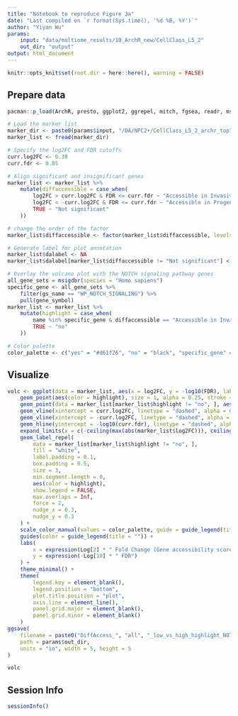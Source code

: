 ```yaml
---
title: "Notebook to reproduce Figure 3a"
date: "Last compiled on `r format(Sys.time(), '%d %B, %Y')`"
author: "Yiyan Wu"
params:
    input: "data/multiome_results/10_ArchR_new/CellClass_L5_2"
    out_dir: "output"
output: html_document
---
```



```r
knitr::opts_knit$set(root.dir = here::here(), warning = FALSE)
```

## Prepare data
```r
pacman::p_load(ArchR, presto, ggplot2, ggrepel, mitch, fgsea, readr, msigdbr, escape, dittoSeq, tidyr, dplyr, stringr, data.table,GaitiLabUtils, GBMutils, glue, data.table, tidyverse, stringr)

# Load the marker list
marker_dir <- paste0(params$input, "/DA/NPC2+/CellClass_L5_2_archr_top10000_PT_TE", "/Pairwise_DA_", "all", "_low_vs_high.csv")
marker_list <- fread(marker_dir)

# Specify the log2FC and FDR cutoffs
curr.log2FC <- 0.38
curr.fdr <- 0.05

# Align significant and insignificant genes
marker_list <- marker_list %>%
    mutate(diffaccessible = case_when(
        log2FC > curr.log2FC & FDR <= curr.fdr ~ "Accessible in Invasive-high OPC/NPC1",
        log2FC < -curr.log2FC & FDR <= curr.fdr ~ "Accessible in Progenitor-like (NPC + OPC)",
        TRUE ~ "Not significant"
    ))

# change the order of the factor
marker_list$diffaccessible <- factor(marker_list$diffaccessible, levels = c("Accessible in Invasive-high OPC/NPC1", "Not significant", "Accessible in Progenitor-like (NPC + OPC)"))

# Generate label for plot annotation
marker_list$dalabel <- NA
marker_list$dalabel[marker_list$diffaccessible != "Not significant"] <- marker_list$name[marker_list$diffaccessible != "Not significant"]

# Overlay the volcano plot with the NOTCH signaling pathway genes
all_gene_sets = msigdbr(species = "Homo sapiens")
specific_gene <- all_gene_sets %>%
    filter(gs_name == "WP_NOTCH_SIGNALING") %>%
    pull(gene_symbol)
marker_list <- marker_list %>%
    mutate(highlight = case_when(
        name %in% specific_gene & diffaccessible == "Accessible in Invasive-high OPC/NPC1" ~ "yes",
        TRUE ~ "no"
    ))

# Color palette
color_palette <- c("yes" = "#d61f26", "no" = "black", "specific_gene" = "#00798CFF")

```

## Visualize
```r
volc <- ggplot(data = marker_list, aes(x = log2FC, y = -log10(FDR), label = name)) +
    geom_point(aes(color = highlight), size = 1, alpha = 0.25, stroke = NA) +
    geom_point(data = marker_list[marker_list$highlight != "no", ], aes(color = highlight), size = 1.5) +
    geom_vline(xintercept = curr.log2FC, linetype = "dashed", alpha = 0.5) +
    geom_vline(xintercept = -curr.log2FC, linetype = "dashed", alpha = 0.5) +
    geom_hline(yintercept = -log10(curr.fdr), linetype = "dashed", alpha = 0.5) +
    expand_limits(x = c(-ceiling(max(abs(marker_list$log2FC))), ceiling(max(abs(marker_list$log2FC))))) +
    geom_label_repel(
        data = marker_list[marker_list$highlight != "no", ],
        fill = "white",
        label.padding = 0.1,
        box.padding = 0.5,
        size = 3,
        min.segment.length = 0,
        aes(color = highlight),
        show.legend = FALSE,
        max.overlaps = Inf,
        force = 2,
        nudge_x = 0.3,
        nudge_y = 0.3
    ) +
    scale_color_manual(values = color_palette, guide = guide_legend(title = "")) +
    guides(color = guide_legend(title = "")) +
    labs(
        x = expression(Log[2] * " Fold Change (Gene accessibility score)"),
        y = expression(-Log[10] * " FDR")
    ) +
    theme_minimal() +
    theme(
        legend.key = element_blank(),
        legend.position = "bottom",
        plot.title.position = "plot",
        axis.line = element_line(),
        panel.grid.major = element_blank(),
        panel.grid.minor = element_blank()
    )
ggsave(
    filename = paste0("DiffAccess_", "all", "_low_vs_high_highlight_NOTCH.pdf"),
    path = params$out_dir,
    units = "in", width = 5, height = 5
)

volc
```

## Session Info
```r
sessionInfo()
```
